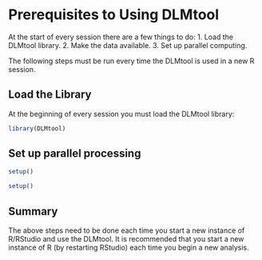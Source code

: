 # Prerequisites to Using DLMtool {#preq}

At the start of every session there are a few things to do: 
1. Load the DLMtool library. 
2. Make the data available. 
3. Set up parallel computing.

The following steps must be run every time the DLMtool is used in a new R session.

## Load the Library
At the beginning of every session you must load the DLMtool library:
```r
library(DLMtool)
```

## Set up parallel processing 
```r
setup()
```

```r
setup()
```

## Summary
The above steps need to be done each time you start a new instance of R/RStudio and use the DLMtool.  It is recommended that you start a new instance of R (by restarting RStudio) each time you begin a new analysis.



